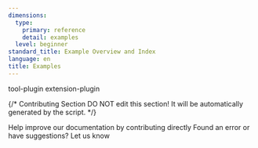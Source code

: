 ```yaml
---
dimensions:
  type:
    primary: reference
    detail: examples
  level: beginner
standard_title: Example Overview and Index
language: en
title: Examples
---
```


<CardGroup cols="2">
    <Card
        title="Develop A Slack Bot Plugin"
        icon="link"
        href="plugin-dev-en/0432-develop-a-slack-bot-plugin.en"
        horizontal
    >
        tool-plugin
    </Card>
    <Card
        title="Neko Cat Endpoint"
        icon="link"
        href="plugin-dev-en/0432-endpoint.en"
    >
        extension-plugin
    </Card>
</CardGroup>

{/*
Contributing Section
DO NOT edit this section!
It will be automatically generated by the script.
*/}

<CardGroup cols="2">
    <Card
        title="Edit this page"
        icon="pen-to-square"
        href="https://github.com/langgenius/dify-docs-mintlify/edit/main/plugin-dev-en/0431-example-overview-and-index.en.mdx"
    >
        Help improve our documentation by contributing directly
    </Card>
    <Card
        title="Report an issue"
        icon="github"
        href="https://github.com/langgenius/dify-docs-mintlify/issues/new?title=Documentation%20Issue%3A%20example-overview-and-index&body=%23%23%20Issue%20Description%0A%3C%21--%20Please%20briefly%20describe%20the%20issue%20you%20found%20--%3E%0A%0A%23%23%20Page%20Link%0Ahttps%3A%2F%2Fgithub.com%2Flanggenius%2Fdify-docs-mintlify%2Fblob%2Fmain%2Fplugin-dev-en%2F0431-example-overview-and-index.en.mdx%0A%0A%23%23%20Suggested%20Changes%0A%3C%21--%20If%20you%20have%20specific%20suggestions%20for%20changes%2C%20please%20describe%20them%20here%20--%3E%0A%0A%3C%21--%20Thank%20you%20for%20helping%20improve%20our%20documentation%21%20--%3E"
    >
        Found an error or have suggestions? Let us know
    </Card>
</CardGroup>
